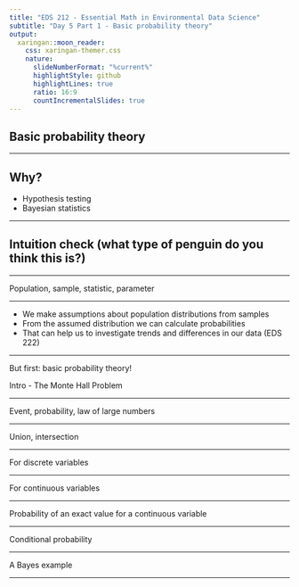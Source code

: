 ```yaml
---
title: "EDS 212 - Essential Math in Environmental Data Science"
subtitle: "Day 5 Part 1 - Basic probability theory"  
output:
  xaringan::moon_reader:
    css: xaringan-themer.css
    nature:
      slideNumberFormat: "%current%"
      highlightStyle: github
      highlightLines: true
      ratio: 16:9
      countIncrementalSlides: true
---
```


## Basic probability theory 

---

## Why?

- Hypothesis testing
- Bayesian statistics

---

## Intuition check (what type of penguin do you think this is?)

---

Population, sample, statistic, parameter

---

- We make assumptions about population distributions from samples
- From the assumed distribution we can calculate probabilities
- That can help us to investigate trends and differences in our data (EDS 222)

--- 

But first: basic probability theory! 

Intro - The Monte Hall Problem

---

Event, probability, law of large numbers

---

Union, intersection

---

For discrete variables

---

For continuous variables

---

Probability of an exact value for a continuous variable

---

Conditional probability

--- 

A Bayes example

---


